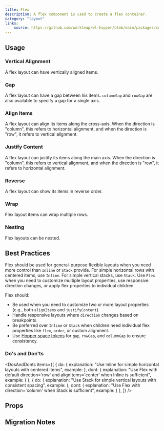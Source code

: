 ```yaml
---
title: Flex
description: A flex component is used to create a flex container.
category: "layout"
links:
    source: https://github.com/workleap/wl-hopper/blob/main/packages/components/src/layout/src/Flex.tsx
---
```


<Example src="layout/docs/flex/preview" isOpen />

## Usage

### Vertical Alignment
A flex layout can have vertically aligned items.

<Example src="layout/docs/flex/verticalAlignment" />

### Gap
A flex layout can have a gap between his items. `columnGap` and `rowGap` are also available to specify a gap for a single axis.

<Example src="layout/docs/flex/gap" />

### Align Items
A flex layout can align its items along the cross-axis. When the direction is "column", this refers to horizontal alignment, and when the direction is "row", it refers to vertical alignment.

<Example src="layout/docs/flex/alignItems" />

### Justify Content
A flex layout can justify its items along the main axis. When the direction is "column", this refers to vertical alignment, and when the direction is "row", it refers to horizontal alignment.

<Example src="layout/docs/flex/justifyContent" />

### Reverse
A flex layout can show its items in reverse order.

<Example src="layout/docs/flex/reverse" />

### Wrap
Flex layout items can wrap multiple rows.

<Example src="layout/docs/flex/wrap" />

### Nesting
Flex layouts can be nested.

<Example src="layout/docs/flex/nesting" />

## Best Practices

Flex should be used for general-purpose flexible layouts when you need more control than `Inline` or `Stack` provide. For simple horizontal rows with centered items, use `Inline`. For simple vertical stacks, use `Stack`. Use `Flex` when you need to customize multiple layout properties, use responsive direction changes, or apply flex properties to individual children.

Flex should:

- Be used when you need to customize two or more layout properties (e.g., both `alignItems` and `justifyContent`).
- Handle responsive layouts where `direction` changes based on breakpoints.
- Be preferred over `Inline` or `Stack` when children need individual flex properties like `flex`, `order`, or custom alignment.
- Use [Hopper space tokens](/tokens/semantic/space) for `gap`, `rowGap`, and `columnGap` to ensure consistency.

### Do's and Don'ts

<DosAndDonts
    items={[
        {
            do: {
                explanation: "Use Inline for simple horizontal layouts with centered items",
                example: <CodeOnlyExample src="layout/docs/flex/dos-and-donts/inline-do" />
            },
            dont: {
                explanation: "Use Flex with default direction='row' and alignItems='center' when Inline is sufficient",
                example: <CodeOnlyExample src="layout/docs/flex/dos-and-donts/inline-dont" />
            }
        },
        {
            do: {
                explanation: "Use Stack for simple vertical layouts with consistent spacing",
                example: <CodeOnlyExample src="layout/docs/flex/dos-and-donts/stack-do" />
            },
            dont: {
                explanation: "Use Flex with direction='column' when Stack is sufficient",
                example: <CodeOnlyExample src="layout/docs/flex/dos-and-donts/stack-dont" />
            }
        },
    ]}
/>

## Props

<PropTable component="Flex" />

## Migration Notes

<MigrateGuide src="layout/docs/flex/migration-notes" />
